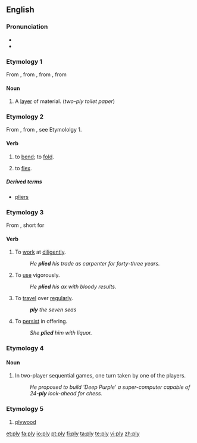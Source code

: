 {{wikipedia|dab=ply}}
==English==

===Pronunciation===
* {{IPA|/plaɪ/}}
* {{rhymes|aɪ}}

===Etymology 1===
From {{etyl|enm|en}}, from {{etyl|frm|en}} {{term|pli||lang=frm|pleat, fold}}, from {{term|plier||lang=frm|bend, fold}}, from {{etyl|la|en}} {{term|plico||lang=la|flod, fold together}}

====Noun====
{{en-noun|pl|ies}}

# A [[layer]] of material. (''two-ply toilet paper'')

===Etymology 2===
From {{etyl|enm|en}} {{term|plien||lang=enm|bend, fold, mold}}, from {{etyl|frm|en}} {{term|plier||lang=frm|bend, fold}}, see Etymololgy 1.

====Verb====
{{en-verb|plies|plying|plied}}

# {{transitive}} to [[bend]]; to [[fold]].
# {{intransitive}} to [[flex]].

=====Derived terms=====
* [[pliers]]

===Etymology 3===
From {{etyl|enm|en}} {{term|plien||lang=enm}}, short for {{term|applien||lang=enm|apply}}

====Verb====
{{en-verb|plies|plying|plied}}

#{{transitive}} To [[work]] at [[diligent]]ly.
#:''He '''plied''' his trade as carpenter for forty-three years.''
#{{transitive}} To [[use]] vigorously.
#: ''He '''plied''' his ax with bloody results.''
#{{transitive}} To [[travel]] over [[regular]]ly. 
#:'''''ply''' the seven seas''
#{{transitive}} To [[persist]] in offering.
#: ''She '''plied''' him with liquor.''

===Etymology 4===
{{back-form|reply}}

====Noun====
{{en-noun|plies}}

# {{context|artificial intelligence|game thoery}} In two-player sequential games, one turn taken by one of the players.
#: ''He proposed to build 'Deep Purple' a super-computer capable of 24-'''ply''' look-ahead for chess.''

===Etymology 5===
{{back-form|plywood}}

# {{colloquial}} [[plywood]]


{{webster}}

[[et:ply]]
[[fa:ply]]
[[io:ply]]
[[pt:ply]]
[[fi:ply]]
[[ta:ply]]
[[te:ply]]
[[vi:ply]]
[[zh:ply]]
